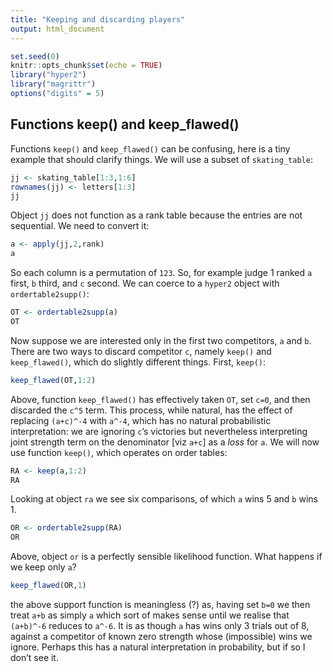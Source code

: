 ```yaml
---
title: "Keeping and discarding players"
output: html_document
---
```


```r
set.seed(0)
knitr::opts_chunk$set(echo = TRUE)
library("hyper2")
library("magrittr")
options("digits" = 5)
```

## Functions keep() and keep_flawed()


Functions `keep()` and `keep_flawed()` can be confusing, here is a
tiny example that should clarify things.  We will use a subset of
`skating_table`:

```r
jj <- skating_table[1:3,1:6]
rownames(jj) <- letters[1:3]
jj
```

Object `jj` does not function as a rank table because the entries are
not sequential.  We need to convert it:

```r
a <- apply(jj,2,rank)
a
```

So each column is a permutation of `123`.  So, for example judge 1
ranked `a` first, `b` third, and `c` second.  We can coerce to a
`hyper2` object with `ordertable2supp()`:

```r
OT <- ordertable2supp(a)
OT
```

Now suppose we are interested only in the first two competitors, `a`
and `b`.  There are two ways to discard competitor `c`, namely
`keep()` and `keep_flawed()`, which do slightly different things.
First, `keep()`:

```r
keep_flawed(OT,1:2)
```

Above, function `keep_flawed()` has effectively taken `OT`, set `c=0`,
and then discarded the `c^5` term.  This process, while natural, has
the effect of replacing `(a+c)^-4` with `a^-4`, which has no natural
probabilistic interpretation: we are ignoring `c`'s victories but
nevertheless interpreting joint strength term on the denominator [viz
`a+c`] as a *loss* for `a`.  We will now use function `keep()`, which
operates on order tables:

```r
RA <- keep(a,1:2)
RA
```

Looking at object `ra` we see six comparisons, of which `a` wins 5 and
`b` wins 1.

```r
OR <- ordertable2supp(RA)
OR
```

Above, object `or` is a perfectly sensible likelihood function.  What
happens if we keep only `a`?

```r
keep_flawed(OR,1)
```

the above support function is meaningless (?) as, having set `b=0` we
then treat `a+b` as simply `a` which sort of makes sense until we
realise that `(a+b)^-6` reduces to `a^-6`.  It is as though `a` has
wins only 3 trials out of 8, against a competitor of known zero
strength whose (impossible) wins we ignore.  Perhaps this has a
natural interpretation in probability, but if so I don't see it.
